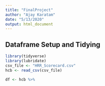 ```yaml
---
title: "FinalProject"
author: "Ajay Karatam"
date: "5/13/2020"
output: html_document
---
```


## Dataframe Setup and Tidying
```r
library(tidyverse)
library(lubridate)
csv_file <- "HRR_Scorecard.csv"
hcb <- read_csv(csv_file)

df <- hcb %>%
  
  
  
  
```

